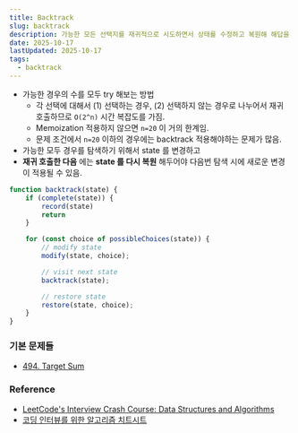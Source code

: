 ```yaml
---
title: Backtrack
slug: backtrack
description: 가능한 모든 선택지를 재귀적으로 시도하면서 상태를 수정하고 복원해 해답을 찾는 백트래킹의 기본 개념과 패턴
date: 2025-10-17
lastUpdated: 2025-10-17
tags:
  - backtrack
---
```


* 가능한 경우의 수를 모두 try 해보는 방법
    - 각 선택에 대해서 (1) 선택하는 경우, (2) 선택하지 않는 경우로 나누어서 재귀 호출하므로 `O(2^n)` 시간 복잡도를 가짐.
    - Memoization 적용하지 않으면 `n=20` 이 거의 한계임.
    - 문제 조건에서 `n=20` 이하의 경우에는 backtrack 적용해야하는 문제가 많음.
* 가능한 모두 경우를 탐색하기 위해서 state 를 변경하고
* **재귀 호출한 다음** 에는 **state 를 다시 복원** 해두어야 다음번 탐색 시에 새로운 변경이 적용될 수 있음.

```typescript
function backtrack(state) {
    if (complete(state)) {
        record(state)
        return
    }

    for (const choice of possibleChoices(state)) {
        // modify state
        modify(state, choice);

        // visit next state
        backtrack(state);

        // restore state
        restore(state, choice);
    }
}
```


### 기본 문제들

* [494. Target Sum](/blog/target-sum/)

### Reference

- [LeetCode's Interview Crash Course: Data Structures and Algorithms](https://leetcode.com/explore/interview/card/leetcodes-interview-crash-course-data-structures-and-algorithms/?vacRef=problembanner)
- [코딩 인터뷰를 위한 알고리즘 치트시트](https://www.aladin.co.kr/shop/wproduct.aspx?ItemId=301923855&start=slayer)
